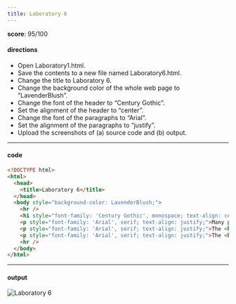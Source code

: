 ```yaml
---
title: Laboratory 6
---
```


**score**: 95/100

#### directions

- Open Laboratory1.html.
- Save the contents to a new file named Laboratory6.html.
- Change the title to Laboratory 6.
- Change the background color of the whole web page to “LavenderBlush”.
- Change the font of the header to “Century Gothic”.
- Set the alignment of the header to “center”.
- Change the font of the paragraphs to “Arial”.
- Set the alignment of the paragraphs to “justify”.
- Upload the screenshots of (a) source code and (b) output.

---

#### code

```html
<!DOCTYPE html>
<html>
  <head>
    <title>Laboratory 6</title>
  </head>
  <body style="background-color: LavenderBlush;">
    <hr />
    <h1 style="font-family: 'Century Gothic', monospace; text-align: center;">Internet and the World Wide Web</h1>
    <p style="font-family: 'Arial', serif; text-align: justify;">Many people use the terms <b>Internet</b> and the <b>World Wide Web</b> interchangeably, but in fact, the two terms are not synonymous. The internet and the Web are two separated but related things.</p>
    <p style="font-family: 'Arial', serif; text-align: justify;">The <b>Internet</b> is massive network of networks, a networking infrastracture. It connects millions of computers together globally, forming a network in which any computer can communicate with other computers as long as they are both connected to the internet. Information can travel via the internet via a variety of languages called <i>"Protocols"</i>.</p>
    <p style="font-family: 'Arial', serif; text-align: justify;">The <b>World Wide Web</b> or simply <i>"Web"</i>, is a way of accessing information over the medium of the internet. It is an information-sharing model that is built on top of the internet. The Web use the <b>HTTP protocol</b>, only one of the languages spoken over the internet, to transmit data.</p>
    <hr />
  </body>
</html>
```

---

#### output

<Image src="/01/lab6.png" alt="Laboratory 6" width={1704} height={1018} />
